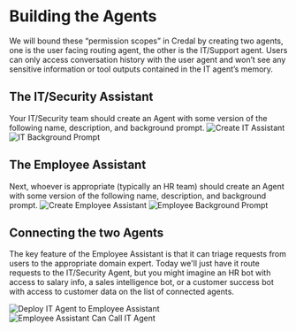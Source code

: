 # Building the Agents

We will bound these “permission scopes” in Credal by creating two agents, one is the user facing routing agent, the other is the IT/Support agent. Users can only access conversation history with the user agent and won’t see any sensitive information or tool outputs contained in the IT agent’s memory.

## The IT/Security Assistant

Your IT/Security team should create an Agent with some version of the following name, description, and background prompt.
![Create IT Assistant](/docs/assets/it-security-use-cases/create-IT-security-assistant.png)
![IT Background Prompt](/docs/assets/it-security-use-cases/IT-security-prompt.png)

## The Employee Assistant

Next, whoever is appropriate (typically an HR team) should create an Agent with some version of the following name, description, and background prompt.
![Create Employee Assistant](/docs/assets/it-security-use-cases/employee-assistant-create.png)
![Employee Background Prompt](/docs/assets/it-security-use-cases/employee-bg-prompt.png)

## Connecting the two Agents

The key feature of the Employee Assistant is that it can triage requests from users to the appropriate domain expert. Today we'll just have it route requests to the IT/Security Agent, but you might imagine an HR bot with access to salary info, a sales intelligence bot, or a customer success bot with access to customer data on the list of connected agents.

![Deploy IT Agent to Employee Assistant](/docs/assets/it-security-use-cases/deploy-it-agent-to-employee-assistant.png)
![Employee Assistant Can Call IT Agent](/docs/assets/it-security-use-cases/employee-assitant-can-call-it-agent.png)
